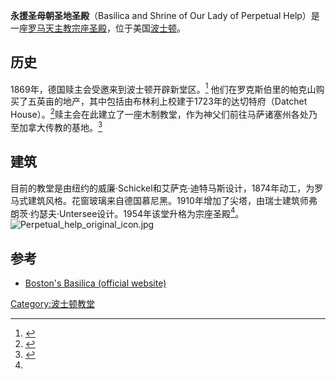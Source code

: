 {{Infobox NRHP | name =永援圣母朝圣地圣殿
| nrhp_type =
| image = Mission Church Boston MA USA.JPG
| location= 美国[[波士顿|波士顿]]特里蒙特街1545号
| lat_degrees = 42 | lat_minutes = 19 | lat_seconds = 57.30 | lat_direction = N
| long_degrees = 71 | long_minutes = 6 | long_seconds = 2.15 | long_direction = W
| built = 1878, 1910
| architect= Schickel and Ditmars, Franz Joseph Untersee
| architecture= 罗马复兴，[[哥德復興式建築|哥特复兴]]
| added = 1989年11月6日
| governing_body = [[天主教波士顿总教区|天主教波士顿总教区]]
| refnum=89001747 <ref name="nris">{{NRISref|2007a}}</ref>
}}
'''永援圣母朝圣地圣殿'''（Basilica and Shrine of Our Lady of Perpetual Help）是一座[[罗马天主教|罗马天主教]][[宗座圣殿|宗座圣殿]]，位于美国[[波士顿|波士顿]]。

==历史==
1869年，德国赎主会受邀来到波士顿开辟新堂区。<ref name=bb>{{Cite web |url=http://www.bostonsbasilica.com/our-ladys-shrine/history/#.UxigpLmYbio |title="History", Boston's Basilica |access-date=2016-03-29 |archive-date=2020-08-03 |archive-url=https://web.archive.org/web/20200803111704/http://www.bostonsbasilica.com/our-ladys-shrine/history/#.UxigpLmYbio |dead-url=yes }}</ref> 他们在罗克斯伯里的帕克山购买了五英亩的地产，其中包括由布林利上校建于1723年的达切特府（Datchet House）。<ref name=landmarks>{{Cite web |url=http://www.cityofboston.gov/Environment/pdfs/mission_church.pdf |title="Mission Church Complex Study Report", Boston Landmarks Commission |access-date=2016-03-29 |archive-date=2020-11-01 |archive-url=https://web.archive.org/web/20201101020058/https://www.cityofboston.gov/Environment/pdfs/mission_church.pdf |dead-url=no }}</ref>赎主会在此建立了一座木制教堂，作为神父们前往马萨诸塞州各处乃至加拿大传教的基地。<ref name=bc>{{Cite web |url=http://www.bostoncatholic.org/Utility/News-And-Press/Content.aspx?id=15366 |title="Archdiocese of Boston Releases Photo Slideshow and Factual Information about Our Lady of Perpetual Help Basilica", ''Boston Catholic'', 2009年8月28日 |access-date=2016年3月29日 |archive-date=2019年2月20日 |archive-url=https://web.archive.org/web/20190220063125/https://www.bostoncatholic.org/Utility/News-And-Press/Content.aspx?id=15366 |dead-url=no }}</ref>

==建筑==
目前的教堂是由纽约的威廉·Schickel和艾萨克·迪特马斯设计，1874年动工，为罗马式建筑风格。花窗玻璃来自德国慕尼黑。1910年增加了尖塔，由瑞士建筑师弗朗茨·约瑟夫·Untersee设计。1954年该堂升格为宗座圣殿<ref name=bc/>。
[[File:Perpetual_help_original_icon.jpg|thumb]]
==参考==
{{Reflist}}
* [http://www.bostonsbasilica.com/ Boston's Basilica (official website)] {{Wayback|url=http://www.bostonsbasilica.com/ |date=20201019150709 }}
[[Category:波士顿教堂|Category:波士顿教堂]]